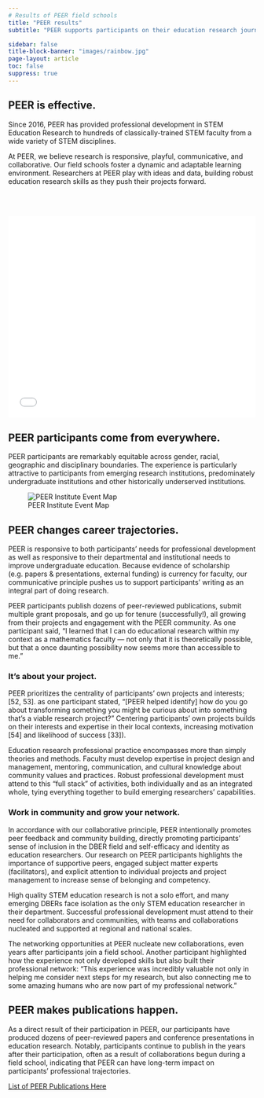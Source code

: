 ```yaml
---
# Results of PEER field schools
title: "PEER results"
subtitle: "PEER supports participants on their education research journeys"

sidebar: false
title-block-banner: "images/rainbow.jpg"
page-layout: article
toc: false
suppress: true
---
```


## PEER is effective.

Since 2016, PEER has provided professional development in STEM Education Research to hundreds of classically-trained STEM faculty from a wide variety of STEM disciplines.

At PEER, we believe research is responsive, playful, communicative, and collaborative. Our field schools foster a dynamic and adaptable learning environment. Researchers at PEER play with ideas and data, building robust education research skills as they push their projects forward.

```{=HTML}

<!-- Needed to render the images, else avatars break -->

<img src="./images/avatars/avatar01.png" hidden>
<img src="./images/avatars/avatar02.png" hidden>
<img src="./images/avatars/avatar03.png" hidden>
<img src="./images/avatars/avatar04.png" hidden>
<img src="./images/avatars/avatar05.png" hidden>
<img src="./images/avatars/avatar06.png" hidden>
<img src="./images/avatars/avatar07.png" hidden>
<img src="./images/avatars/avatar08.png" hidden>
<img src="./images/avatars/avatar09.png" hidden>
<img src="./images/avatars/avatar10.png" hidden>
<img src="./images/avatars/avatar11.png" hidden>
<img src="./images/avatars/avatar12.png" hidden>

<iframe src="testimonial-carousel.html" id="testimonial-iframe" width="100%" height="410px" style="margin-top: 3rem;" frameborder="0"></iframe>

```

## PEER participants come from everywhere.

PEER participants are remarkably equitable across gender, racial, geographic and disciplinary boundaries.  The experience is particularly attractive to participants from emerging research institutions, predominately undergraduate institutions and other historically underserved institutions.  

![PEER Institute Event Map](images/peer-participant-field-school-map.png)


## PEER changes career trajectories.

PEER is responsive to both participants’ needs for professional development as well as responsive to their departmental and institutional needs to improve undergraduate education. Because evidence of scholarship (e.g. papers & presentations, external funding) is currency for faculty, our communicative principle pushes us to support participants’ writing as an integral part of doing research.

PEER participants publish dozens of peer-reviewed publications, submit multiple grant proposals, and go up for tenure (successfully!), all growing from their projects and engagement with the PEER community. As one participant said, “I learned that I can do educational research within my context as a mathematics faculty — not only that it is theoretically possible, but that a once daunting possibility now seems more than accessible to me.”

### It's about your project.

PEER prioritizes the centrality of participants’ own projects and interests; [52, 53]. as one participant stated, “[PEER helped identify] how do you go about transforming something you might be curious about into something that’s a viable research project?” Centering participants’ own projects builds on their interests and expertise in their local contexts, increasing motivation [54] and likelihood of success [33]). 

Education research professional practice encompasses more than simply theories and methods. Faculty must develop expertise in project design and management, mentoring, communication, and cultural knowledge about community values and practices. Robust professional development must attend to this “full stack” of activities, both individually and as an integrated whole, tying everything together to build emerging researchers’ capabilities.


### Work in community and grow your network.

In accordance with our collaborative principle, PEER intentionally promotes peer feedback and community building, directly promoting participants’ sense of inclusion in the DBER field and self-efficacy and identity as education researchers. Our research on PEER participants highlights the importance of supportive peers, engaged subject matter experts (facilitators), and explicit attention to individual projects and project management to increase sense of belonging and competency. 

High quality STEM education research is not a solo effort, and many emerging DBERs face isolation as the only STEM education researcher in their department. Successful professional development must attend to their need for collaborators and communities, with teams and collaborations nucleated and supported at regional and national scales.

The networking opportunities at PEER nucleate new collaborations, even years after participants join a field school.  Another participant highlighted how the experience not only developed skills but also built their professional network: “This experience was incredibly valuable not only in helping me consider next steps for my research, but also connecting me to some amazing humans who are now part of my professional network.”



## PEER makes publications happen.

 As a direct result of their participation in PEER, our participants have produced dozens of peer-reviewed papers and conference presentations in education research.  Notably, participants continue to publish in the years after their participation, often as a result of collaborations begun during a field school, indicating that PEER can have long-term impact on participants’ professional trajectories.   

[List of PEER Publications Here](https://www.rit.edu/castle/sites/rit.edu.castle/files/images/10-09-20_Compiled%20PEER%20Pubs_Pres%20.pdf)